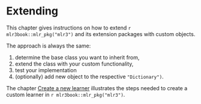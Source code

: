 # Extending {#extending}

This chapter gives instructions on how to extend `r mlr3book::mlr_pkg("mlr3")` and its extension packages with custom objects.

The approach is always the same:

1. determine the base class you want to inherit from,
2. extend the class with your custom functionality,
3. test your implementation
4. (optionally) add new object to the respective `"Dictionary")`.

The chapter [Create a new learner](#extending-learners) illustrates the steps needed to create a custom learner in `r mlr3book::mlr_pkg("mlr3")`.
